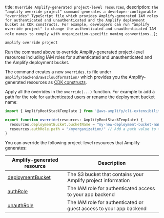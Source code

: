   title: `Override Amplify-generated project-level resources`,
  description: `The "amplify override project" command generates a developer-configurable "overrides" TypeScript file which provides Amplify-generated IAM roles for authenticated and unauthenticated and the Amplify deployment bucket as CDK constructs. For example, developers can run "amplify override project" to change the authenticated and unauthenticated IAM role names to comply with organization-specific naming conventions.`,
};

```bash
amplify override project
```

Run the command above to override Amplify-generated project-level resources including IAM roles for authenticated and unauthenticated and the Amplify deployment bucket.

The command creates a new `overrides.ts` file under `amplify/backend/awscloudformation/` which provides you the Amplify-generated resources as [CDK constructs](https://docs.aws.amazon.com/cdk/latest/guide/home.html).

Apply all the overrides in the `override(...)` function. For example to add a path for the role for authenticated users or rename the deployment bucket name:
```ts
import { AmplifyRootStackTemplate } from '@aws-amplify/cli-extensibility-helper';

export function override(resources: AmplifyRootStackTemplate) {
  resources.deploymentBucket.bucketName = "my-new-deployment-bucket-name" // Must be globally unique    
  resources.authRole.path = "/myorganization/" // Add a path value to the IAM role
}
```

You can override the following project-level resources that Amplify generates:

|Amplify-generated resource|Description|
|-|-|
|[deploymentBucket](https://docs.aws.amazon.com/AWSCloudFormation/latest/UserGuide/aws-properties-s3-bucket.html)|The S3 bucket that contains your Amplify project information|
|[authRole](https://docs.aws.amazon.com/AWSCloudFormation/latest/UserGuide/aws-resource-iam-role.html)|The IAM role for authenticated access to your app backend|
|[unauthRole](https://docs.aws.amazon.com/AWSCloudFormation/latest/UserGuide/aws-resource-iam-role.html)|The IAM role for authenticated or guest access to your app backend|